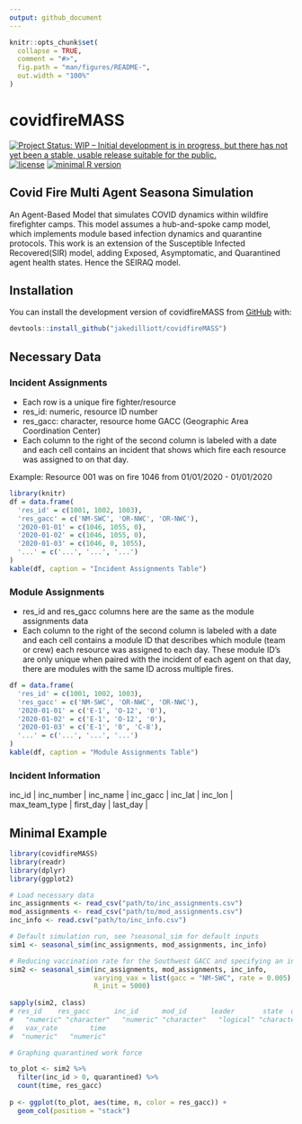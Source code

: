 ```yaml
---
output: github_document
---
```


<!-- README.md is generated from README.Rmd. Please edit that file -->

```r
knitr::opts_chunk$set(
  collapse = TRUE,
  comment = "#>",
  fig.path = "man/figures/README-",
  out.width = "100%"
)
```

# covidfireMASS
<!-- badges: start -->
[![Project Status: WIP – Initial development is in progress, but there has not yet been a stable, usable release suitable for the public.](https://www.repostatus.org/badges/latest/wip.svg)](https://www.repostatus.org/#wip)
[![license](https://img.shields.io/badge/license-MIT + file LICENSE-lightgrey.svg)](https://choosealicense.com/)
[![minimal R version](https://img.shields.io/badge/R%3E%3D-`2.10`-6666ff.svg)](https://cran.r-project.org/)
<!-- badges: end -->

## Covid Fire Multi Agent Seasona Simulation

An Agent-Based Model that simulates COVID dynamics within wildfire firefighter camps. This model assumes a hub-and-spoke camp model, which implements module based infection dynamics and quarantine protocols. This work is an extension of the Susceptible Infected Recovered(SIR) model, adding Exposed, Asymptomatic, and Quarantined agent health states. Hence the SEIRAQ model.

## Installation

You can install the development version of covidfireMASS from [GitHub](https//:github.com) with:

``` r
devtools::install_github("jakedilliott/covidfireMASS")
```

## Necessary Data

### Incident Assignments

- Each row is a unique fire fighter/resource
- res_id: numeric, resource ID number
- res_gacc: character, resource home GACC (Geographic Area Coordination Center)
- Each column to the right of the second column is labeled with a date and each cell contains an incident that shows which fire each resource was assigned to on that day. 

Example: Resource 001 was on fire 1046 from 01/01/2020 - 01/01/2020

```r
library(knitr)
df = data.frame(
  'res_id' = c(1001, 1002, 1003),
  'res_gacc' = c('NM-SWC', 'OR-NWC', 'OR-NWC'),
  '2020-01-01' = c(1046, 1055, 0),
  '2020-01-02' = c(1046, 1055, 0),
  '2020-01-03' = c(1046, 0, 1055),
  '...' = c('...', '...', '...')
)
kable(df, caption = "Incident Assignments Table")
```

   
### Module Assignments

- res_id and res_gacc columns here are the same as the module assignments data
- Each column to the right of the second column is labeled with a date and each cell contains a module ID that describes which module (team or crew) each resource was assigned to each day. These module ID's are only unique when paired with the incident of each agent on that day, there are modules with the same ID across multiple fires. 

```r
df = data.frame(
  'res_id' = c(1001, 1002, 1003),
  'res_gacc' = c('NM-SWC', 'OR-NWC', 'OR-NWC'),
  '2020-01-01' = c('E-1', 'O-12', '0'),
  '2020-01-02' = c('E-1', 'O-12', '0'),
  '2020-01-03' = c('E-1', '0', 'C-8'),
  '...' = c('...', '...', '...')
)
kable(df, caption = "Module Assignments Table")
```
   
### Incident Information

| inc_id | inc_number | inc_name | inc_gacc | inc_lat | inc_lon | max_team_type | first_day | last_day |
   
## Minimal Example

``` r
library(covidfireMASS)
library(readr)
library(dplyr)
library(ggplot2)

# Load necessary data
inc_assignments <- read_csv("path/to/inc_assignments.csv")
mod_assignments <- read_csv("path/to/mod_assignments.csv")
inc_info <- read.csv("path/to/inc_info.csv")

# Default simulation run, see ?seasonal_sim for default inputs
sim1 <- seasonal_sim(inc_assignments, mod_assignments, inc_info)

# Reducing vaccination rate for the Southwest GACC and specifying an initial vaccinated population.
sim2 <- seasonal_sim(inc_assignments, mod_assignments, inc_info,
                     varying_vax = list(gacc = "NM-SWC", rate = 0.005),
                     R_init = 5000)
                     
sapply(sim2, class)
# res_id    res_gacc      inc_id      mod_id      leader       state  quarantine      q_days  vaccinated 
#   "numeric" "character"   "numeric" "character"   "logical" "character"   "logical"   "numeric"   "logical" 
#   vax_rate        time 
#  "numeric"   "numeric"

# Graphing quarantined work force

to_plot <- sim2 %>%
  filter(inc_id > 0, quarantined) %>%
  count(time, res_gacc)
  
p <- ggplot(to_plot, aes(time, n, color = res_gacc)) +
  geom_col(position = "stack")
```
